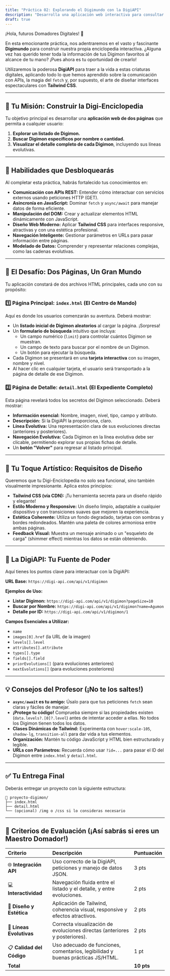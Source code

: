 ```yaml
---
title: "Práctica 02: Explorando el Digimundo con la DigiAPI"
description: "Desarrolla una aplicación web interactiva para consultar y visualizar Digimon, aplicando peticiones asíncronas, manipulación del DOM y diseño moderno con Tailwind CSS."
draft: true
---
```


¡Hola, futuros Domadores Digitales! 👾

En esta emocionante práctica, nos adentraremos en el vasto y fascinante **Digimundo** para construir nuestra propia enciclopedia interactiva. ¿Alguna vez has querido tener toda la información de tus Digimon favoritos al alcance de tu mano? ¡Pues ahora es tu oportunidad de crearlo!

Utilizaremos la poderosa **DigiAPI** para traer a la vida a estas criaturas digitales, aplicando todo lo que hemos aprendido sobre la comunicación con APIs, la magia del `fetch` y, por supuesto, el arte de diseñar interfaces espectaculares con **Tailwind CSS**.

---

## 🎯 **Tu Misión: Construir la Digi-Enciclopedia**

Tu objetivo principal es desarrollar una **aplicación web de dos páginas** que permita a cualquier usuario:

1.  **Explorar un listado de Digimon.**
2.  **Buscar Digimon específicos por nombre o cantidad.**
3.  **Visualizar el detalle completo de cada Digimon**, incluyendo sus líneas evolutivas.

---

## 🧠 **Habilidades que Desbloquearás**

Al completar esta práctica, habrás fortalecido tus conocimientos en:

*   **Comunicación con APIs REST:** Entender cómo interactuar con servicios externos usando peticiones HTTP (GET).
*   **Asincronía en JavaScript:** Dominar `fetch` y `async/await` para manejar datos de forma eficiente.
*   **Manipulación del DOM:** Crear y actualizar elementos HTML dinámicamente con JavaScript.
*   **Diseño Web Moderno:** Aplicar **Tailwind CSS** para interfaces responsive, atractivas y con una estética profesional.
*   **Navegación Inteligente:** Gestionar parámetros en URLs para pasar información entre páginas.
*   **Modelado de Datos:** Comprender y representar relaciones complejas, como las cadenas evolutivas.

---

## 🧩 **El Desafío: Dos Páginas, Un Gran Mundo**

Tu aplicación constará de dos archivos HTML principales, cada uno con su propósito:

### 1️⃣ **Página Principal: `index.html` (El Centro de Mando)**

Aquí es donde los usuarios comenzarán su aventura. Deberá mostrar:

*   Un **listado inicial de Digimon aleatorios** al cargar la página. ¡Sorpresa!
*   Un **formulario de búsqueda** intuitivo que incluya:
    *   Un campo numérico (`limit`) para controlar cuántos Digimon se muestran.
    *   Un campo de texto para buscar por el nombre de un Digimon.
    *   Un botón para ejecutar la búsqueda.
*   Cada Digimon se presentará en una **tarjeta interactiva** con su imagen, nombre y nivel.
*   Al hacer clic en cualquier tarjeta, el usuario será transportado a la página de detalle de ese Digimon.

### 2️⃣ **Página de Detalle: `detail.html` (El Expediente Completo)**

Esta página revelará todos los secretos del Digimon seleccionado. Deberá mostrar:

*   **Información esencial:** Nombre, imagen, nivel, tipo, campo y atributo.
*   **Descripción:** Si la DigiAPI la proporciona, claro.
*   **Línea Evolutiva:** Una representación clara de sus evoluciones directas (anteriores y posteriores).
*   **Navegación Evolutiva:** Cada Digimon en la línea evolutiva debe ser clicable, permitiendo explorar sus propias fichas de detalle.
*   Un **botón "Volver"** para regresar al listado principal.

---

## 🎨 **Tu Toque Artístico: Requisitos de Diseño**

Queremos que tu Digi-Enciclopedia no solo sea funcional, sino también visualmente impresionante. Aplica estos principios:

*   **Tailwind CSS (vía CDN):** ¡Tu herramienta secreta para un diseño rápido y elegante!
*   **Estilo Moderno y Responsive:** Un diseño limpio, adaptable a cualquier dispositivo y con transiciones suaves que mejoren la experiencia.
*   **Estética Coherente:** Utiliza un fondo degradado, tarjetas con sombras y bordes redondeados. Mantén una paleta de colores armoniosa entre ambas páginas.
*   **Feedback Visual:** Muestra un mensaje animado o un "esqueleto de carga" (shimmer effect) mientras los datos se están obteniendo.

---

## 🧩 **La DigiAPI: Tu Fuente de Poder**

Aquí tienes los puntos clave para interactuar con la DigiAPI:

**URL Base:**
`https://digi-api.com/api/v1/digimon`

**Ejemplos de Uso:**

*   **Listar Digimon:** `https://digi-api.com/api/v1/digimon?pageSize=10`
*   **Buscar por Nombre:** `https://digi-api.com/api/v1/digimon?name=Agumon`
*   **Detalle por ID:** `https://digi-api.com/api/v1/digimon/1`

**Campos Esenciales a Utilizar:**

*   `name`
*   `images[0].href` (la URL de la imagen)
*   `levels[].level`
*   `attributes[].attribute`
*   `types[].type`
*   `fields[].field`
*   `priorEvolutions[]` (para evoluciones anteriores)
*   `nextEvolutions[]` (para evoluciones posteriores)

---

## 💡 **Consejos del Profesor (¡No te los saltes!)**

*   **`async/await` es tu amigo:** Úsalo para que tus peticiones `fetch` sean claras y fáciles de manejar.
*   **¡Protege tu código!** Comprueba siempre si las propiedades existen (`data.levels?.[0]?.level`) antes de intentar acceder a ellas. No todos los Digimon tienen todos los datos.
*   **Clases Dinámicas de Tailwind:** Experimenta con `hover:scale-105`, `shadow-lg`, `transition-all` para dar vida a tus elementos.
*   **Organización:** Mantén tu código JavaScript y HTML bien estructurado y legible.
*   **URLs con Parámetros:** Recuerda cómo usar `?id=...` para pasar el ID del Digimon entre `index.html` y `detail.html`.

---

## ✅ **Tu Entrega Final**

Deberás entregar un proyecto con la siguiente estructura:

```
📁 proyecto-digimon/
├── index.html
├── detail.html
└── (opcional) /img o /css si lo consideras necesario
```

---

## 🧾 **Criterios de Evaluación (¡Así sabrás si eres un Maestro Domador!)**

| Criterio                  | Descripción                                                                    | Puntuación |
| :------------------------ | :----------------------------------------------------------------------------- | :--------- |
| 🌐 **Integración API**    | Uso correcto de la DigiAPI, peticiones y manejo de datos JSON.                 | 3 pts      |
| 💻 **Interactividad**     | Navegación fluida entre el listado y el detalle, y entre evoluciones.          | 2 pts      |
| 🎨 **Diseño y Estética**  | Aplicación de Tailwind, coherencia visual, responsive y efectos atractivos.    | 2 pts      |
| 🔄 **Líneas Evolutivas**  | Correcta visualización de evoluciones directas (anteriores y posteriores).     | 2 pts      |
| 📋 **Calidad del Código** | Uso adecuado de funciones, comentarios, legibilidad y buenas prácticas JS/HTML. | 1 pt       |
| **Total**                 |                                                                                | **10 pts** |